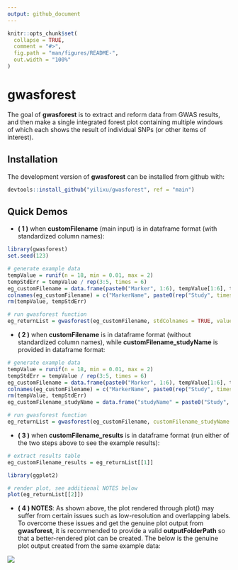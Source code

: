 ```yaml
---
output: github_document
---
```


<!-- README.md is generated from README.Rmd. Please edit that file -->

```r
knitr::opts_chunk$set(
  collapse = TRUE,
  comment = "#>",
  fig.path = "man/figures/README-",
  out.width = "100%"
)
```
# gwasforest

<!-- badges: start -->
<!-- badges: end -->

The goal of **gwasforest** is to extract and reform data from GWAS results, and then make a single integrated forest plot containing multiple windows of which each shows the result of individual SNPs (or other items of interest).

## Installation

The development version of **gwasforest** can be installed from github with:

```r
devtools::install_github("yilixu/gwasforest", ref = "main")
```

## Quick Demos

* **( 1 )** when **customFilename** (main input) is in dataframe format (with standardized column names): 
```r
library(gwasforest)
set.seed(123)

# generate example data
tempValue = runif(n = 18, min = 0.01, max = 2)
tempStdErr = tempValue / rep(3:5, times = 6)
eg_customFilename = data.frame(paste0("Marker", 1:6), tempValue[1:6], tempStdErr[1:6], tempValue[7:12], tempStdErr[7:12], tempValue[13:18], tempStdErr[13:18], stringsAsFactors = FALSE)
colnames(eg_customFilename) = c("MarkerName", paste0(rep("Study", times = 6), rep(1:3, each = 2), rep(c("__Value", "__StdErr"), times = 3)))
rm(tempValue, tempStdErr)
```

```r
# run gwasforest function
eg_returnList = gwasforest(eg_customFilename, stdColnames = TRUE, valueFormat = "Effect", metaStudy = "Study1", colorMode = "duo")
```

* **( 2 )** when **customFilename** is in dataframe format (without standardized column names), while **customFilename_studyName** is provided in dataframe format: 
```r
# generate example data
tempValue = runif(n = 18, min = 0.01, max = 2)
tempStdErr = tempValue / rep(3:5, times = 6)
eg_customFilename = data.frame(paste0("Marker", 1:6), tempValue[1:6], tempStdErr[1:6], tempValue[7:12], tempStdErr[7:12], tempValue[13:18], tempStdErr[13:18], stringsAsFactors = FALSE)
colnames(eg_customFilename) = c("MarkerName", paste0(rep("Study", times = 6), rep(1:3, each = 2), sample(LETTERS, 6)))
rm(tempValue, tempStdErr)
eg_customFilename_studyName = data.frame("studyName" = paste0("Study", 1:3), stringsAsFactors = FALSE)
```

```r
# run gwasforest function
eg_returnList = gwasforest(eg_customFilename, customFilename_studyName = eg_customFilename_studyName, stdColnames = FALSE, customColnames = c("Value", "StdErr"), valueFormat = "Effect", metaStudy = "Study1", colorMode = "duo")
```

* **( 3 )** when **customFilename_results** is in dataframe format (run either of the two steps above to see the example results): 
```r
# extract results table
eg_customFilename_results = eg_returnList[[1]]
```

```r
library(ggplot2)

# render plot, see additional NOTES below
plot(eg_returnList[[2]])
```

* **( 4 ) NOTES**: As shown above, the plot rendered through plot() may suffer from certain issues such as low-resolution and overlapping labels. To overcome these issues and get the genuine plot output from **gwasforest**, it is recommended to provide a valid **outputFolderPath** so that a better-rendered plot can be created. The below is the genuine plot output created from the same example data:

![](./man/figures/GWASForestPlot_of_6_items_by_3_groups_in_original_order_with_ColorMode_duo.png)
